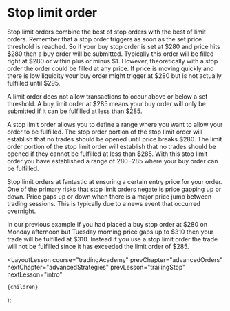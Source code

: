 
# Stop limit order

Stop limit orders combine the best of stop orders with the best of limit orders. Remember that a stop order triggers as soon
as the set price threshold is reached. So if your buy stop order is set at $280 and price hits $280 then a buy order will
be submitted. Typically this order will be filled right at $280 or within plus or minus $1. However, theoretically with a stop
order the order could be filled at any price. If price is moving quickly and there is low liquidity your buy order might trigger
at $280 but is not actually fulfilled until $295.

A limit order does not allow transactions to occur above or below a set threshold. A buy limit order at $285 means your buy
order will only be submitted if it can be fulfilled at less than $285.

A stop limit order allows you to define a range where you want to allow your order to be fulfilled. The stop order portion of
the stop limit order will establish that no trades should be opened until price breaks $280. The limit order portion of the
stop limit order will establish that no trades should be opened if they cannot be fulfilled at less than $285. With this stop
limit order you have established a range of $280-$285 where your buy order can be fulfilled.

Stop limit orders at fantastic at ensuring a certain entry price for your order. One of the primary risks that stop limit
orders negate is price gapping up or down. Price gaps up or down when there is a major price jump between trading sessions.
This is typically due to a news event that occurred overnight.

In our previous example if you had placed a buy stop order at $280 on Monday afternoon
but Tuesday morning price gaps up to $310 then your trade will be fulfilled at $310. Instead if you use a stop limit order
the trade will not be fulfilled since it has exceeded the limit order of $285.

  <LayoutLesson
    course="tradingAcademy"
    prevChapter="advancedOrders"
    nextChapter="advancedStrategies"
    prevLesson="trailingStop"
    nextLesson="intro"
  >
    {children}
  </LayoutLesson>
);
